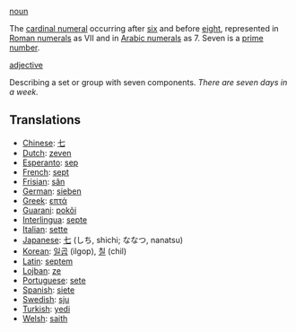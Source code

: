 [[noun]]

The [[cardinal numeral]] occurring after [[six]] and before [[eight]], represented in [[Roman numerals]] as VII and in [[Arabic numerals]] as 7. Seven is a [[prime number]].

[[adjective]]

Describing a set or group with seven components. ''There are seven days in a week.''

==Translations==
*[[Chinese]]: [[七]]
*[[Dutch]]: [[zeven]]
*[[Esperanto]]: [[sep]]
*[[French]]: [[sept]]
*[[Frisian]]: [[sân]]
*[[German]]: [[sieben]]
*[[Greek]]: [[επτά]]
*[[Guarani]]: [[pokõi]]
*[[Interlingua]]: [[septe]]
*[[Italian]]: [[sette]]
*[[Japanese]]: [[七]] (しち, shichi; ななつ, nanatsu)
*[[Korean]]: [[일곱]] (ilgop), [[칠]] (chil)
*[[Latin]]: [[septem]]
*[[Lojban]]: [[ze]]
*[[Portuguese]]: [[sete]]
*[[Spanish]]: [[siete]]
*[[Swedish]]: [[sju]]
*[[Turkish]]: [[yedi]]
*[[Welsh]]: [[saith]]